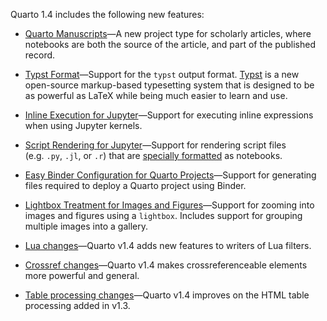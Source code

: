 Quarto 1.4 includes the following new features:

-   [Quarto Manuscripts](/docs/manuscripts/index.qmd)---A new project type for scholarly articles, where notebooks are both the source of the article, and part of the published record.

-   [Typst Format](/docs/prerelease/1.4/typst.qmd)---Support for the `typst` output format. [Typst](https://github.com/typst/typst) is a new open-source markup-based typesetting system that is designed to be as powerful as LaTeX while being much easier to learn and use.

-   [Inline Execution for Jupyter](/docs/prerelease/1.4/inline.qmd)---Support for executing inline expressions when using Jupyter kernels. 

-   [Script Rendering for Jupyter](/docs/prerelease/1.4/script.qmd)---Support for rendering script files (e.g. `.py`, `.jl`, or `.r`) that are [specially formatted](https://jupytext.readthedocs.io/en/latest/formats-scripts.html) as notebooks.

-   [Easy Binder Configuration for Quarto Projects](/docs/prerelease/1.4/binder.qmd)---Support for generating files required to deploy a Quarto project using Binder.

-   [Lightbox Treatment for Images and Figures](/docs/prerelease//1.4/lightbox.qmd)---Support for zooming into images and figures using a `lightbox`. Includes support for grouping multiple images into a gallery.

-   [Lua changes](/docs/prerelease/1.4/lua_changes.qmd)---Quarto v1.4 adds new features to writers of Lua filters.

-   [Crossref changes](/docs/prerelease/1.4/crossref.qmd)---Quarto v1.4 makes crossreferenceable elements more powerful and general.

-   [Table processing changes](/docs/prerelease/1.4/tables.qmd)---Quarto v1.4 improves on the HTML table processing added in v1.3.